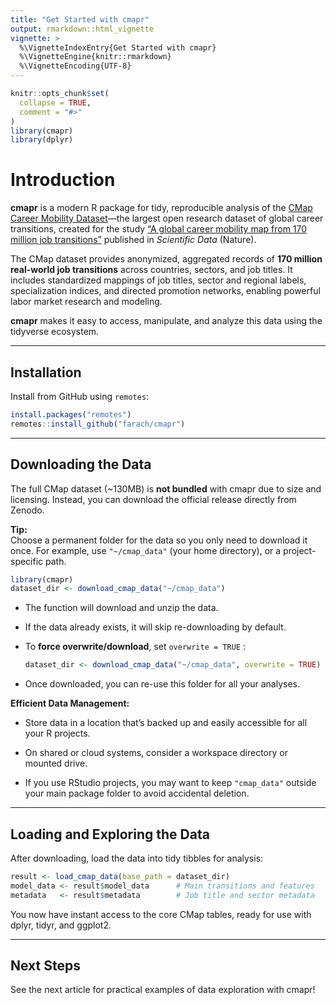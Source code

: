 ```yaml
---
title: "Get Started with cmapr"
output: rmarkdown::html_vignette
vignette: >
  %\VignetteIndexEntry{Get Started with cmapr}
  %\VignetteEngine{knitr::rmarkdown}
  %\VignetteEncoding{UTF-8}
---
```


```r
knitr::opts_chunk$set(
  collapse = TRUE,
  comment = "#>"
)
library(cmapr)
library(dplyr)
```

# **Introduction**

**cmapr** is a modern R package for tidy, reproducible analysis of the [CMap Career Mobility Dataset](https://zenodo.org/records/15260189)—the largest open research dataset of global career transitions, created for the study ["A global career mobility map from 170 million job transitions"](https://www.nature.com/articles/s41597-025-05526-3) published in *Scientific Data* (Nature).

The CMap dataset provides anonymized, aggregated records of **170 million real-world job transitions** across countries, sectors, and job titles. It includes standardized mappings of job titles, sector and regional labels, specialization indices, and directed promotion networks, enabling powerful labor market research and modeling.

**cmapr** makes it easy to access, manipulate, and analyze this data using the tidyverse ecosystem.

------------------------------------------------------------------------

## **Installation**

Install from GitHub using `remotes`:

```r
install.packages("remotes")
remotes::install_github("farach/cmapr")
```

------------------------------------------------------------------------

## **Downloading the Data**

The full CMap dataset (\~130MB) is **not bundled** with cmapr due to size and licensing. Instead, you can download the official release directly from Zenodo.

**Tip:**\
Choose a permanent folder for the data so you only need to download it once. For example, use `"~/cmap_data"` (your home directory), or a project-specific path.

```r
library(cmapr)
dataset_dir <- download_cmap_data("~/cmap_data")
```

-   The function will download and unzip the data.

-   If the data already exists, it will skip re-downloading by default.

-   To **force overwrite/download**, set `overwrite = TRUE` :

    ```r
    dataset_dir <- download_cmap_data("~/cmap_data", overwrite = TRUE)
    ```

-   Once downloaded, you can re-use this folder for all your analyses.

**Efficient Data Management:**

-   Store data in a location that’s backed up and easily accessible for all your R projects.

-   On shared or cloud systems, consider a workspace directory or mounted drive.

-   If you use RStudio projects, you may want to keep `"cmap_data"` outside your main package folder to avoid accidental deletion.

------------------------------------------------------------------------

## **Loading and Exploring the Data**

After downloading, load the data into tidy tibbles for analysis:

```r
result <- load_cmap_data(base_path = dataset_dir)
model_data <- result$model_data      # Main transitions and features
metadata   <- result$metadata        # Job title and sector metadata
```

You now have instant access to the core CMap tables, ready for use with dplyr, tidyr, and ggplot2.

------------------------------------------------------------------------

## **Next Steps**

See the next article for practical examples of data exploration with cmapr!
